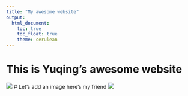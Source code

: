 ```yaml
---
title: "My awesome website"
output: 
  html_document:
    toc: true
    toc_float: true
    theme: cerulean
---
```


# This is Yuqing's awesome website

![](https://media.giphy.com/media/drXGoW1iudhKw/giphy.gif)
# Let's add an image
here's my friend
![](my_friend.jpg)

